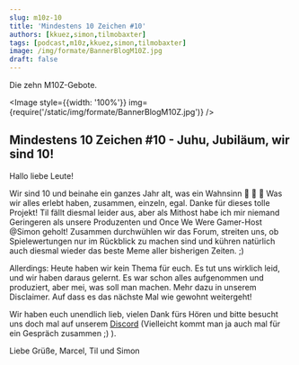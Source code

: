 ```yaml
---
slug: m10z-10
title: 'Mindestens 10 Zeichen #10'
authors: [kkuez,simon,tilmobaxter]
tags: [podcast,m10z,kkuez,simon,tilmobaxter]
image: /img/formate/BannerBlogM10Z.jpg
draft: false
---
```




Die zehn M10Z-Gebote.

<Image style={{width: '100%'}} img={require('/static/img/formate/BannerBlogM10Z.jpg')} />

<!--truncate-->

## Mindestens 10 Zeichen #10 - Juhu, Jubiläum, wir sind 10!

Hallo liebe Leute!

Wir sind 10 und beinahe ein ganzes Jahr alt, was ein Wahnsinn :tada: :tada: :tada:
Was wir alles erlebt haben, zusammen, einzeln, egal. Danke für dieses tolle Projekt!
Til fällt diesmal leider aus, aber als Mithost habe ich mir niemand Geringeren als unsere Produzenten und Once We Were Gamer-Host @Simon geholt! Zusammen durchwühlen wir das Forum, streiten uns, ob Spielewertungen nur im Rückblick zu machen sind und kühren natürlich auch diesmal wieder das beste Meme aller bisherigen Zeiten. ;)

Allerdings:
Heute haben wir kein Thema für euch.
Es tut uns wirklich leid, und wir haben daraus gelernt. Es war schon alles aufgenommen und produziert, aber mei, was soll man machen. Mehr dazu in unserem Disclaimer.
Auf dass es das nächste Mal wie gewohnt weitergeht!

Wir haben euch unendlich lieb, vielen Dank fürs Hören und bitte besucht uns doch mal auf unserem [Discord](https://discord.gg/cTkb5FMA84) (Vielleicht kommt man ja auch mal für ein Gespräch zusammen ;) ).

Liebe Grüße,
Marcel, Til und Simon


<ReactPlayer
    width="100%"
    height="50px"
    controls
    url='https://m10z.picnotes.de/M10Z/M10Z_010.mp3'
/>
